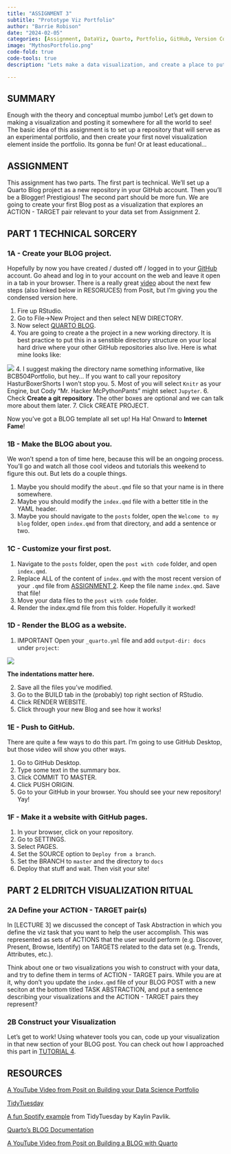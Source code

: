 ```yaml
---
title: "ASSIGNMENT 3"
subtitle: "Prototype Viz Portfolio"
author: "Barrie Robison"
date: "2024-02-05"
categories: [Assignment, DataViz, Quarto, Portfolio, GitHub, Version Control]
image: "MythosPortfolio.png"
code-fold: true
code-tools: true
description: "Lets make a data visualization, and create a place to put it!"

---
```


## SUMMARY

Enough with the theory and conceptual mumbo jumbo! Let's get down to making a visualization and posting it somewhere for all the world to see! The basic idea of this assignment is to set up a repository that will serve as an experimental portfolio, and then create your first novel visualization element inside the portfolio. Its gonna be fun! Or at least educational...

## ASSIGNMENT

This assignment has two parts. The first part is technical. We'll set up a Quarto Blog project as a new repository in your GitHub account. Then you'll be a Blogger! Prestigious! The second part should be more fun. We are going to create your first Blog post as a visualization that explores an ACTION - TARGET pair relevant to your data set from Assignment 2.

## PART 1 TECHNICAL SORCERY

### 1A - Create your BLOG project.

Hopefully by now you have created / dusted off / logged in to your [GitHub](https://github.com) account. Go ahead and log in to your account on the web and leave it open in a tab in your browser. There is a really great [video](https://www.youtube.com/watch?v=xtSFXtDf4cM){target="_blank"} about the next few steps (also linked below in RESORUCES) from Posit, but I'm giving you the condensed version here.

1.  Fire up RStudio.
2.  Go to File-\>New Project and then select NEW DIRECTORY.
3.  Now select [QUARTO BLOG]().
4.  You are going to create a the project in a new working directory. It is best practice to put this in a senstible directory structure on your local hard drive where your other GitHub repositories also live. Here is what mine looks like:

![](BarrieDir.png) 4. I suggest making the directory name something informative, like BCB504Portfolio, but hey... If you want to call your repository HasturBoxerShorts I won't stop you. 5. Most of you will select `Knitr` as your Engine, but Cody "Mr. Hacker McPythonPants" might select `Jupyter`. 6. Check **Create a git repository**. The other boxes are optional and we can talk more about them later. 7. Click CREATE PROJECT.

Now you've got a BLOG template all set up! Ha Ha! Onward to **Internet Fame**!

### 1B - Make the BLOG about you.

We won't spend a ton of time here, because this will be an ongoing process. You'll go and watch all those cool videos and tutorials this weekend to figure this out. But lets do a couple things.

1.  Maybe you should modify the `about.qmd` file so that your name is in there somewhere.
2.  Maybe you should modify the `index.qmd` file with a better title in the YAML header.
3.  Maybe you should navigate to the `posts` folder, open the `Welcome to my blog` folder, open `index.qmd` from that directory, and add a sentence or two.

### 1C - Customize your first post.

1.  Navigate to the `posts` folder, open the `post with code` folder, and open `index.qmd`.
2.  Replace ALL of the content of `index.qmd` with the most recent version of your `.qmd` file from [ASSIGNMENT 2](https://professorpolymorphic.github.io/RobisonWebSite/BCB520/posts/A2-YourData/). Keep the file name `index.qmd`. Save that file!
3.  Move your data files to the `post with code` folder.
4.  Render the index.qmd file from this folder. Hopefully it worked!

### 1D - Render the BLOG as a website.

1.  [IMPORTANT]{.red} Open your `_quarto.yml` file and add `output-dir: docs` under `project`:

![](outputdir.jpg)

**The indentations matter here.**

2.  Save all the files you've modified.
3.  Go to the BUILD tab in the (probably) top right section of RStudio.
4.  Click RENDER WEBSITE.
5.  Click through your new Blog and see how it works!

### 1E - Push to GitHub.

There are quite a few ways to do this part. I'm going to use GitHub Desktop, but those video will show you other ways.

1.  Go to GitHub Desktop.
2.  Type some text in the summary box.
3.  Click COMMIT TO MASTER.
4.  Click PUSH ORIGIN.
5.  Go to your GitHub in your browser. You should see your new repository! Yay!

### 1F - Make it a website with GitHub pages.

1.  In your browser, click on your repository.
2.  Go to SETTINGS.
3.  Select PAGES.
4.  Set the SOURCE option to `Deploy from a branch`.
5.  Set the BRANCH to `master` and the directory to `docs`
6.  Deploy that stuff and wait. Then visit your site!

## PART 2 ELDRITCH VISUALIZATION RITUAL

### 2A Define your ACTION - TARGET pair(s)

In \[LECTURE 3\] we discussed the concept of [Task Abstraction]{.red} in which you define the viz task that you want to help the user accomplish. This was represented as sets of [ACTIONS]{.red} that the user would perform (e.g. Discover, Present, Browse, Identify) on [TARGETS]{.red} related to the data set (e.g. Trends, Attributes, etc.).

Think about one or two visualizations you wish to construct with your data, and try to define them in terms of ACTION - TARGET pairs. While you are at it, why don't you update the `index.qmd` file of your BLOG POST with a new seciton at the bottom titled TASK ABSTRACTION, and put a sentence describing your visualizations and the ACTION - TARGET pairs they represent?

### 2B Construct your Visualization

Let's get to work! Using whatever tools you can, code up your visualization in that new section of your BLOG post. You can check out how I approached this part in [TUTORIAL 4](../T4-BarriesData/index.qmd).

## RESOURCES

[A YouTube Video from Posit on Building your Data Science Portfolio](https://www.youtube.com/watch?v=xtSFXtDf4cM){target="_blank"}

[TidyTuesday](https://www.tidytuesday.com){target="_blank"}

[A fun Spotify example](https://www.kaylinpavlik.com/classifying-songs-genres/){target="_blank"} from TidyTuesday by Kaylin Pavlik.

[Quarto's BLOG Documentation](https://quarto.org/docs/websites/website-blog.html){target="_blank\""}

[A YouTube Video from Posit on Building a BLOG with Quarto](https://www.youtube.com/watch?v=CVcvXfRyfE0&t=0s){target="_blank"}
